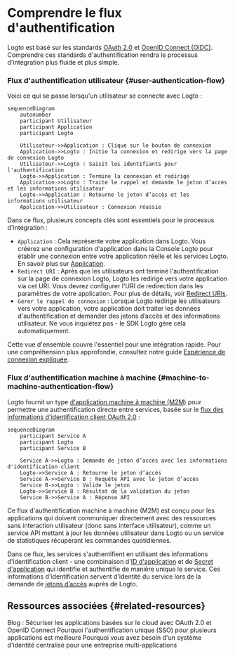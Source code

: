 # Comprendre le flux d'authentification

Logto est basé sur les standards [OAuth 2.0](https://auth.wiki/oauth-2.0) et [OpenID Connect (OIDC)](https://auth.wiki/openid-connect). Comprendre ces standards d'authentification rendra le processus d'intégration plus fluide et plus simple.

### Flux d'authentification utilisateur \{#user-authentication-flow}

Voici ce qui se passe lorsqu'un utilisateur se connecte avec Logto :

```mermaid
sequenceDiagram
    autonumber
    participant Utilisateur
    participant Application
    participant Logto

    Utilisateur->>Application : Clique sur le bouton de connexion
    Application->>Logto : Initie la connexion et redirige vers la page de connexion Logto
    Utilisateur->>Logto : Saisit les identifiants pour l'authentification
    Logto->>Application : Termine la connexion et redirige
    Application->>Logto : Traite le rappel et demande le jeton d’accès et les informations utilisateur
    Logto->>Application : Retourne le jeton d’accès et les informations utilisateur
    Application->>Utilisateur : Connexion réussie
```

Dans ce flux, plusieurs concepts clés sont essentiels pour le processus d'intégration :

- `Application` : Cela représente votre application dans Logto. Vous créerez une configuration d'application dans la Console Logto pour établir une connexion entre votre application réelle et les services Logto. En savoir plus sur [Application](/integrate-logto/application-data-structure/#introduction).
- `Redirect URI` : Après que les utilisateurs ont terminé l'authentification sur la page de connexion Logto, Logto les redirige vers votre application via cet URI. Vous devrez configurer l'URI de redirection dans les paramètres de votre application. Pour plus de détails, voir [Redirect URIs](/integrate-logto/application-data-structure/#redirect-uris).
- `Gérer le rappel de connexion` : Lorsque Logto redirige les utilisateurs vers votre application, votre application doit traiter les données d'authentification et demander des jetons d’accès et des informations utilisateur. Ne vous inquiétez pas - le SDK Logto gère cela automatiquement.

Cette vue d'ensemble couvre l'essentiel pour une intégration rapide. Pour une compréhension plus approfondie, consultez notre guide [Expérience de connexion expliquée](/concepts/sign-in-experience/).

### Flux d'authentification machine à machine \{#machine-to-machine-authentication-flow}

Logto fournit un type [d'application machine à machine (M2M)](/quick-starts/m2m) pour permettre une authentification directe entre services, basée sur le [flux des informations d'identification client OAuth 2.0](https://auth.wiki/client-credentials-flow) :

```mermaid
sequenceDiagram
    participant Service A
    participant Logto
    participant Service B

    Service A->>Logto : Demande de jeton d’accès avec les informations d'identification client
    Logto->>Service A : Retourne le jeton d’accès
    Service A->>Service B : Requête API avec le jeton d’accès
    Service B->>Logto : Valide le jeton
    Logto->>Service B : Résultat de la validation du jeton
    Service B->>Service A : Réponse API
```

Ce flux d'authentification machine à machine (M2M) est conçu pour les applications qui doivent communiquer directement avec des ressources sans interaction utilisateur (donc sans interface utilisateur), comme un service API mettant à jour les données utilisateur dans Logto ou un service de statistiques récupérant les commandes quotidiennes.

Dans ce flux, les services s'authentifient en utilisant des informations d'identification client - une combinaison d'[ID d'application](/integrate-logto/application-data-structure/#application-id) et de [Secret d'application](/integrate-logto/application-data-structure/#application-secret) qui identifie et authentifie de manière unique le service. Ces informations d'identification servent d'identité du service lors de la demande de [jetons d’accès](https://auth.wiki/access-token) auprès de Logto.

## Ressources associées \{#related-resources}

<Url href="https://blog.logto.io/secure-cloud-apps-with-oauth-and-openid-connect">
  Blog : Sécuriser les applications basées sur le cloud avec OAuth 2.0 et OpenID Connect
</Url>

<Url href="https://blog.logto.io/sso-is-better">
  Pourquoi l'authentification unique (SSO) pour plusieurs applications est meilleure
</Url>

<Url href="https://blog.logto.io/centralized-identity-system">
  Pourquoi vous avez besoin d'un système d'identité centralisé pour une entreprise
  multi-applications
</Url>
